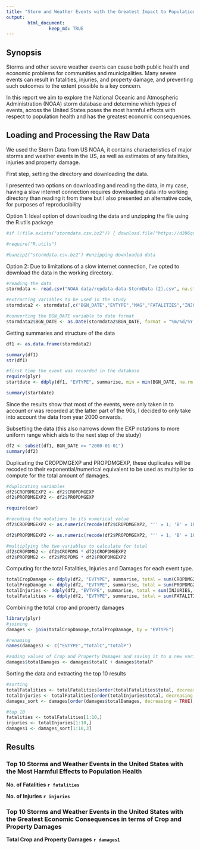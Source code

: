```yaml
---
title: "Storm and Weather Events with the Greatest Impact to Population Health and Economy"
output: 
        html_document:
                keep_md: TRUE
---
```


## Synopsis
Storms and other severe weather events can cause both public health and economic problems for communities and municipalities. Many severe events can result in fatalities, injuries, and property damage, and preventing such outcomes to the extent possible is a key concern.

In this report we aim to explore the National Oceanic and Atmospheric Administration (NOAA) storm database and determine which types of events, across the United States poses the most harmful effects with respect to population health and has the greatest economic consequences.

## Loading and Processing the Raw Data
We used the Storm Data from US NOAA, it contains characteristics of major storms and weather events in the US, as well as estimates of any fatalities, injuries and property damage.

First step, setting the directory and downloading the data.

I presented two options on downloading and reading the data, in my case, having a slow internet connection requires downloading data into working directory than reading it from there but I also presented an alternative code, for purposes of reproducibility

Option 1: Ideal option of downloading the data and unzipping the file using the R.utils package

```r

#if (!file.exists("stormdata.csv.bz2")) { download.file("https://d396qusza40orc.cloudfront.net/repdata%2Fdata%2FStormData.csv.bz2",destfile = "stormdata.csv.bz2", method = "curl")}

#require("R.utils")

#bunzip2("stormdata.csv.bz2") #unzipping downloaded data

```

Option 2: Due to limitations of a slow internet connection, I've opted to download the data in the working directory.

```r

#reading the data
stormdata <- read.csv("NOAA data/repdata-data-StormData (2).csv", na.strings = "NA")

#extracting Variables to be used in the study
stormdata2 <- stormdata[,c("BGN_DATE","EVTYPE","MAG","FATALITIES","INJURIES","PROPDMG", "PROPDMGEXP","CROPDMG","CROPDMGEXP")]

#converting the BGN_DATE variable to date format
stormdata2$BGN_DATE <- as.Date(stormdata2$BGN_DATE, format = "%m/%d/%Y %H:%M:%S")

```

Getting summaries and structure of the data
```r
df1 <- as.data.frame(stormdata2)

summary(df1)
str(df1)

#first time the event was recorded in the database
require(plyr)
startdate <- ddply(df1, "EVTYPE", summarise, min = min(BGN_DATE, na.rm = TRUE))

summary(startdate)

```
Since the results show that most of the events, were only taken in to account or was recorded at the latter part of the 90s, I decided to only take into account the data from year 2000 onwards.

Subsetting the data (this also narrows down the EXP notations to more uniform range which aids to the next step of the study)

```r
df2 <- subset(df1, BGN_DATE >= "2000-01-01")
summary(df2)

```

Duplicating the CROPDMGEXP and PROPDMGEXP, these duplicates will be recoded to their exponential/numerical equivalent to be used as multiplier to compute for the total amount of damages.

```r
#duplicating variables
df2$CROPDMGEXP2 <- df2$CROPDMGEXP
df2$PROPDMGEXP2 <- df2$PROPDMGEXP

require(car)

#recoding the notations to its numerical value
df2$CROPDMGEXP2 <- as.numeric(recode(df2$CROPDMGEXP2, "'' = 1; 'B' = 1000000000; 'K' = 1000; 'M' = 1000000"))

df2$PROPDMGEXP2 <- as.numeric(recode(df2$PROPDMGEXP2, "'' = 1; 'B' = 1000000000; 'K' = 1000; 'M' = 1000000"))

#multiplying the two variables to calculate for total 
df2$CROPDMG2 <- df2$CROPDMG * df2$CROPDMGEXP2
df2$PROPDMG2 <- df2$PROPDMG * df2$PROPDMGEXP2

```

Computing for the total Fatalities, Injuries and Damages for each event type.
```r
totalCropDamage <- ddply(df2, "EVTYPE", summarise, total = sum(CROPDMG2, na.rm = TRUE))
totalPropDamage <- ddply(df2, "EVTYPE", summarise, total = sum(PROPDMG2, na.rm = TRUE))
totalInjuries <- ddply(df2, "EVTYPE", summarise, total = sum(INJURIES, na.rm = TRUE))
totalFatalities <- ddply(df2, "EVTYPE", summarise, total = sum(FATALITIES, na.rm = TRUE))

```

Combining the total crop and property damages
```r
library(plyr)
#joining
damages <- join(totalCropDamage,totalPropDamage, by = "EVTYPE")

#renaming
names(damages) <- c("EVTYPE","totalC","totalP")

#adding values of Crop and Property Damages and saving it to a new variable
damages$totalDamages <- damages$totalC + damages$totalP

```

Sorting the data and extracting the top 10 results
```r
#sorting
totalFatalities <- totalFatalities[order(totalFatalities$total, decreasing = TRUE),]
totalInjuries <- totalFatalities[order(totalInjuries$total, decreasing = TRUE),]
damages_sort <- damages[order(damages$totalDamages, decreasing = TRUE),]

#top 10
fatalities <- totalFatalities[1:10,]
injuries <- totalInjuries[1:10,]
damages1 <- damages_sort[1:10,3]
```

## Results

### Top 10 Storms and Weather Events in the United States with the Most Harmful Effects to Population Health

**No. of Fatalities**
**`r fatalities`**

**No. of Injuries**
**`r injuries`**

### Top 10 Storms and Weather Events in the United States with the Greatest Economic Consequences in terms of Crop and Property Damages

**Total Crop and Property Damages**
**`r damages1`**
```r

```